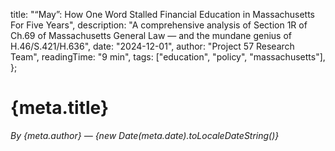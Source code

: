   title: "“May”: How One Word Stalled Financial Education in Massachusetts For Five Years",
  description: "A comprehensive analysis of Section 1R of Ch.69 of Massachusetts General Law — and the mundane genius of H.46/S.421/H.636",
  date: "2024-12-01",
  author: "Project 57 Research Team",
  readingTime: "9 min",
  tags: ["education", "policy", "massachusetts"],
};

# {meta.title}

*By {meta.author} — {new Date(meta.date).toLocaleDateString()}*

